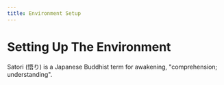 ```yaml
---
title: Environment Setup
---
```


# Setting Up The Environment

Satori (悟り) is a Japanese Buddhist term for awakening, "comprehension; understanding".
